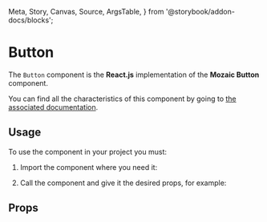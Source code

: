   Meta,
  Story,
  Canvas,
  Source,
  ArgsTable,
} from '@storybook/addon-docs/blocks';

<Meta title="Button" component={Button} />

# Button

The `Button` component is the **React.js** implementation of the **Mozaic Button** component.

You can find all the characteristics of this component by going to [the associated documentation](https://mozaic.adeo.cloud/Components/Buttons/).

## Usage

To use the component in your project you must:

1. Import the component where you need it:

<Source
  language="javascript"
  code="import { Button } from 'bigfish-wms--mozaic-react';"
/>

2. Call the component and give it the desired props, for example:

<Canvas withSource="open">
  <Story id="button--text" />
</Canvas>

## Props

<ArgsTable of={Button} />
